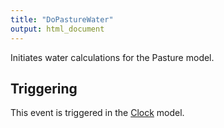 ```yaml
---
title: "DoPastureWater"
output: html_document
---
```



Initiates water calculations for the Pasture model.

## Triggering

This event is triggered in the [Clock](/docs/Models/Clock.qmd) model.
